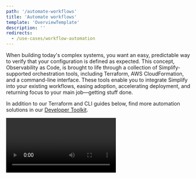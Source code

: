 ```yaml
---
path: '/automate-workflows'
title: 'Automate workflows'
template: 'OverviewTemplate'
description: ''
redirects:
  - /use-cases/workflow-automation
---
```


<Intro>

When building today's complex systems, you want an easy, predictable way to verify that your configuration is defined as expected. This concept, Observability as Code, is brought to life through a collection of Simplify-supported orchestration tools, including Terraform, AWS CloudFormation, and a command-line interface. These tools enable you to integrate Simplify into your existing workflows, easing adoption, accelerating deployment, and returning focus to your main job&mdash;getting stuff done.

In addition to our Terraform and CLI guides below, find more automation solutions in our [Developer Toolkit](https://newrelic.github.io/developer-toolkit/).
 

<Video id="6uw3tu0d23" type="wistia" />

</Intro>


